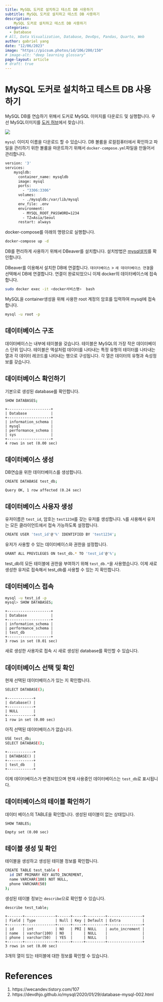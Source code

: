 ```yaml
---
title: MySQL 도커로 설치하고 테스트 DB 사용하기
subtitle: MySQL 도커로 설치하고 테스트 DB 사용하기
description:
    MySQL 도커로 설치하고 테스트 DB 사용하기
categories:
  - Database
# All, Data Visualization, Database, DevOps, Pandas, Quarto, Web
author: gabriel yang
date: "12/06/2023"
image: "https://picsum.photos/id/106/200/150"
# image-alt: "deep learning glossary"
page-layout: article
# draft: true
---
```


# MySQL 도커로 설치하고 테스트 DB 사용하기

MySQL DB를 연습하기 위해서 도커로 MySQL 이미지를 다운로드 및 실행합니다. 우선 MySQL이미지를 [도커 허브](https://hub.docker.com/search?q=mysql)에서 찾습니다.

![](2023-12-06-mysql/images/paste-1.png)

`mysql` 이미지 이름을 다운로드 할 수 있습니다. DB 볼륨을 로컬컴퓨터에서 확인하고 파일을 관리하기 위한 볼륨을 마운트하기 위해서 `docker-compose.yml`파일을 만들어서 관리합니다.

``` .bash
version: '3'
services:
    mysqldb:
      container_name: mysqldb
      image: mysql
      ports:
        - "3306:3306"
      volumes:
        - ./mysqldb:/var/lib/mysql
      env_file: .env
      environment:
        - MYSQL_ROOT_PASSWORD=1234
        - TZ=Asia/Seoul
      restart: always
```

docker-compose를 아래의 명령으로 실행합니다.

``` .bash
docker-compose up -d
```

DB를 편리하게 사용하기 위해서 DBeaver를 설치합니다. 설치방법은 [mysql설치](../../11/2023-11-28-dbever/index.qmd)를 확인합니다.

DBeaver를 이용해서 설치한 DB에 연결합니다. `데이터베이스` > `새 데이터베이스 연결`을 선택해서 DB에 연결합니다. 연결이 완료되었으니 이제 docker의 데이터베이스에 접속합니다.

``` .bash
sudo docker exec -it <docker서비스명>  bash
```

MySQL을 container생성을 위해 사용한 root 계정의 암호를 입력하여 mysql에 접속합니다.

``` .bash
mysql -u root -p
```

## 데이터베이스 구조

데이터베이스는 내부에 테이블을 갖습니다. 테이블은 MySQL의 가장 작은 데이터베이스 단위 입니다. 테이블은 엑설처럼 데이터를 나타내는 특정 유형의 테이터를 나타내는 열과 각 데이터 레코드를 나타내는 행으로 구성됩니다. 각 열은 데이터의 유형과 속성정보를 갖습니다.

## 데이터베이스 확인하기

기본으로 생성된 database를 확인합니다.

``` .bash
SHOW DATABASES;
```
```
+--------------------+
| Database           |
+--------------------+
| information_schema |
| mysql              |
| performance_schema |
| sys                |
+--------------------+
4 rows in set (0.00 sec)
```

## 데이터베이스 생성

DB연습을 위한 데이터베이스를 생성합니다.

```.bash
CREATE DATABASE test_db;
```
```
Query OK, 1 row affected (0.24 sec)
```

## 데이터베이스 사용자 생성

유저이름은 `test_id`, 암호는 `test1234`를 갖는 유저를 생성합니다. `%`를 사용해서 유저는 모든 클라이언트에서 접속 가능하도록 설정합니다.

``` .bash
CREATE USER 'test_id'@'%' IDENTIFIED BY 'test1234';
```

유저가 사용할 수 있는 데이터베이스와 권한을 설정합니다.

``` .bash
GRANT ALL PREVILEGES ON test_db.* TO 'test_id'@'%';
```

test_db의 모든 테이블에 권한을 부여하기 위해 `test_db.*`을 사용했습니다.
이제 새로 생성한 유저로 접속해서 test_db를 사용할 수 있는 지 확인합니다.

## 데이터베이스 접속

``` .bash
mysql -u test_id -p
mysql> SHOW DATABASES;
```
```
+--------------------+
| Database           |
+--------------------+
| information_schema |
| performance_schema |
| test_db            |
+--------------------+
3 rows in set (0.01 sec)
```

새로 생성한 사용자로 접속 시 새로 생성된 database를 확인할 수 있습니다.

## 데이터베이스 선택 및 확인

현재 선택된 데이터베이스가 있는 지 확인합니다.

``` .bash
SELECT DATABASE();
```
```
+------------+
| database() |
+------------+
| NULL       |
+------------+
1 row in set (0.00 sec)
```

아직 선택된 데이터베이스가 없습니다.

``` .bash
USE test_db;
SELECT DATABASE();
```
```
+------------+
| DATABASE() |
+------------+
| test_db    |
+------------+
```

이제 데이터베이스가 변경되었으며 현재 사용중인 데이터베이스는 `test_db`로 표시됩니다.

## 데이터베이스의 테이블 확인하기

데이터 베이스의 TABLE을 확인합니다. 생성된 테이블이 없는 상태입니다.

``` .bash
SHOW TABLES;
```
```
Empty set (0.00 sec)
```

## 테이블 생성 및 확인

테이블을 생성하고 생성된 테이블 정보를 확인합니다.

``` .bash
CREATE TABLE test_table (
  id INT PRIMARY KEY AUTO_INCREMENT,
  name VARCHAR(100) NOT NULL,
  phone VARCHAR(50)
);
```

생성된 테이블 정보는 `describe`으로 확인할 수 있습니다.

``` .bash
describe test_table;
```
```
+-------+--------------+------+-----+---------+----------------+
| Field | Type         | Null | Key | Default | Extra          |
+-------+--------------+------+-----+---------+----------------+
| id    | int          | NO   | PRI | NULL    | auto_increment |
| name  | varchar(100) | NO   |     | NULL    |                |
| phone | varchar(50)  | YES  |     | NULL    |                |
+-------+--------------+------+-----+---------+----------------+
3 rows in set (0.00 sec)
```

3개의 열이 있는 테이블에 대한 정보를 확인할 수 있습니다.


# References
1. https://wecandev.tistory.com/107
2. https://devdhjo.github.io/mysql/2020/01/29/database-mysql-002.html